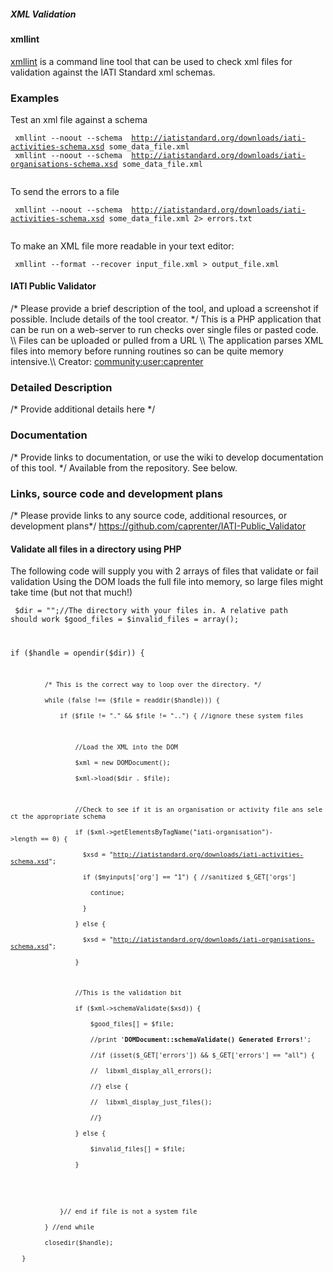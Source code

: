 ===== XML Validation =====

==== xmllint ====
[[http://xmlsoft.org/xmllint.html|xmllint]] is a command line tool that can be used to check xml files for validation against the IATI Standard xml schemas.

=== Examples ===
Test an xml file against a schema  
  
  xmllint --noout --schema  http://iatistandard.org/downloads/iati-activities-schema.xsd some_data_file.xml
  xmllint --noout --schema  http://iatistandard.org/downloads/iati-organisations-schema.xsd some_data_file.xml
  
To send the errors to a file

  xmllint --noout --schema  http://iatistandard.org/downloads/iati-activities-schema.xsd some_data_file.xml 2> errors.txt
  
To make an XML file more readable in your text editor:

  xmllint --format --recover input_file.xml > output_file.xml
 

==== IATI Public Validator ====
/* Please provide a brief description of the tool, and upload a screenshot if possible. Include details of the tool creator. */
This is a PHP application that can be run on a web-server to run checks over single files or pasted code. \\
Files can be uploaded or pulled from a URL \\
The application parses XML files into memory before running routines so can be quite memory intensive.\\
Creator: [[community:user:caprenter]]

=== Detailed Description ===
/* Provide additional details here */

=== Documentation ===
/* Provide links to documentation, or use the wiki to develop documentation of this tool. */
Available from the repository. See below.

=== Links, source code and development plans ===
/* Please provide links to any source code, additional resources, or development plans*/
https://github.com/caprenter/IATI-Public_Validator

==== Validate all files in a directory using PHP ====
The following code will supply you with 2 arrays of files that validate or fail validation
Using the DOM loads the full file into memory, so large files might take time (but not that much!)

<code>
$dir = "";//The directory with your files in. A relative path should work 
$good_files =  $invalid_files = array();

if ($handle = opendir($dir)) {
          /* This is the correct way to loop over the directory. */
          while (false !== ($file = readdir($handle))) {
              if ($file != "." && $file != "..") { //ignore these system files
                  
                  //Load the XML into the DOM
                  $xml = new DOMDocument();
                  $xml->load($dir . $file);
                  
                  //Check to see if it is an organisation or activity file ans select the appropriate schema                  
                  if ($xml->getElementsByTagName("iati-organisation")->length == 0) {
                    $xsd = "http://iatistandard.org/downloads/iati-activities-schema.xsd";
                    if ($myinputs['org'] == "1") { //sanitized $_GET['orgs']
                      continue;
                    }
                  } else {
                    $xsd = "http://iatistandard.org/downloads/iati-organisations-schema.xsd";
                  }

                  //This is the validation bit
                  if ($xml->schemaValidate($xsd)) {
                      $good_files[] = $file; 
                      //print '<b>DOMDocument::schemaValidate() Generated Errors!</b>';
                      //if (isset($_GET['errors']) && $_GET['errors'] == "all") {
                      //  libxml_display_all_errors();
                      //} else {
                      //  libxml_display_just_files();
                      //}
                  } else {
                      $invalid_files[] = $file;
                  }
                  
                  
              }// end if file is not a system file
          } //end while
          closedir($handle);
    }
</code>